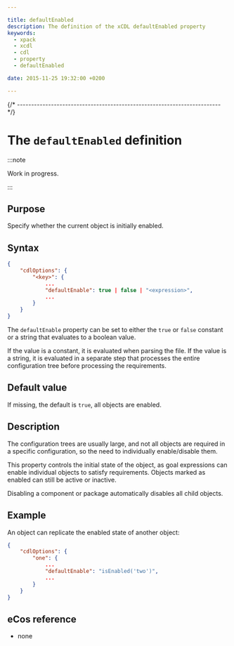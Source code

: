 ```yaml
---

title: defaultEnabled
description: The definition of the xCDL defaultEnabled property
keywords:
  - xpack
  - xcdl
  - cdl
  - property
  - defaultEnabled

date: 2015-11-25 19:32:00 +0200

---
```



{/* ------------------------------------------------------------------------ */}

# The `defaultEnabled` definition

:::note

Work in progress.

:::

## Purpose

Specify whether the current object is initially enabled.

## Syntax

```json {5}
{
    "cdlOptions": {
        "<key>": {
            ...
            "defaultEnable": true | false | "<expression>",
            ...
        }
    }
}
```

The `defaultEnable` property can be set to either the `true` or `false` constant or a string that evaluates to a boolean value.

If the value is a constant, it is evaluated when parsing the file. If the value is a string, it is evaluated in a separate step that processes the entire configuration tree before processing the requirements.

## Default value

If missing, the default is `true`, all objects are enabled.

## Description

The configuration trees are usually large, and not all objects are required in a specific configuration, so the need to individually enable/disable them.

This property controls the initial state of the object, as goal expressions can enable individual objects to satisfy requirements. Objects marked as enabled can still be active or inactive.

Disabling a component or package automatically disables all child objects.

## Example

An object can replicate the enabled state of another object:

```json {5}
{
    "cdlOptions": {
        "one": {
            ...
            "defaultEnable": "isEnabled('two')",
            ...
        }
    }
}
```

## eCos reference

- none
